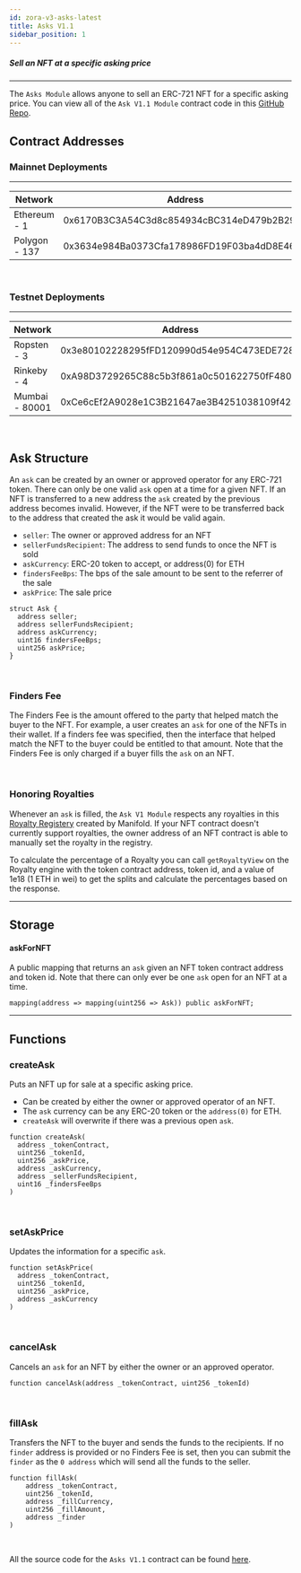 ```yaml
---
id: zora-v3-asks-latest
title: Asks V1.1
sidebar_position: 1
---
```


##### Sell an NFT at a specific asking price

---
The `Asks Module` allows anyone to sell an ERC-721 NFT for a specific asking price. 
You can view all of the `Ask V1.1 Module` contract code in this [GitHub Repo](https://github.com/ourzora/v3/blob/main/contracts/modules/Asks/V1.1/AsksV1_1.sol).

## Contract Addresses

### Mainnet Deployments
---
| **Network**       | **Address**                                |
| ----------------- | ------------------------------------------ |
| Ethereum - 1      | 0x6170B3C3A54C3d8c854934cBC314eD479b2B29A3 |
| Polygon - 137     | 0x3634e984Ba0373Cfa178986FD19F03ba4dD8E469 |

<br/> 

### Testnet Deployments
---
| **Network**       | **Address**                                |
| ----------------- | ------------------------------------------ |
| Ropsten - 3       | 0x3e80102228295fFD120990d54e954C473EDE7280 |
| Rinkeby - 4       | 0xA98D3729265C88c5b3f861a0c501622750fF4806 |
| Mumbai - 80001    | 0xCe6cEf2A9028e1C3B21647ae3B4251038109f42a |

<br/>

## Ask Structure
An `ask` can be created by an owner or approved operator for any ERC-721 token.
There can only be one valid `ask` open at a time for a given NFT. 
If an NFT is transferred to a new address the `ask` created by the previous address becomes invalid.
However, if the NFT were to be transferred back to the address that created the ask it would be valid again. 


* `seller`: The owner or approved address for an NFT
* `sellerFundsRecipient`: The address to send funds to once the NFT is sold
* `askCurrency`: ERC-20 token to accept, or address(0) for ETH
* `findersFeeBps`: The bps of the sale amount to be sent to the referrer of the sale
* `askPrice`: The sale price

```
struct Ask {
  address seller;
  address sellerFundsRecipient; 
  address askCurrency;
  uint16 findersFeeBps;
  uint256 askPrice;
}
```

<br/> 

### Finders Fee

The Finders Fee is the amount offered to the party that helped match the buyer to the NFT.
For example, a user creates an `ask` for one of the NFTs in their wallet. 
If a finders fee was specified, then the interface that helped match the NFT to the buyer could be entitled to that amount.
Note that the Finders Fee is only charged if a buyer fills the `ask` on an NFT.

<br/> 

### Honoring Royalties
Whenever an `ask` is filled, the `Ask V1 Module` respects any royalties in this [Royalty Registery](https://royaltyregistry.xyz/lookup) created by Manifold.
If your NFT contract doesn't currently support royalties, the owner address of an NFT contract is able to manually set the royalty in the registry.

To calculate the percentage of a Royalty you can call `getRoyaltyView` on the Royalty engine with the token contract address, token id, and a value of 1e18 (1 ETH in wei) to get the splits and calculate the percentages based on the response.
<br/> 

---

## Storage

#### askForNFT
A public mapping that returns an `ask` given an NFT token contract address and token id. 
Note that there can only ever be one `ask` open for an NFT at a time.

`mapping(address => mapping(uint256 => Ask)) public askForNFT;`

--- 

## Functions

### createAsk 
Puts an NFT up for sale at a specific asking price. 
- Can be created by either the owner or approved operator of an NFT.
- The `ask` currency can be any ERC-20 token or the `address(0)` for ETH.
- `createAsk` will overwrite if there was a previous open `ask`.
```
function createAsk(
  address _tokenContract,
  uint256 _tokenId,
  uint256 _askPrice,
  address _askCurrency,
  address _sellerFundsRecipient,
  uint16 _findersFeeBps
)
```

<br/>

### setAskPrice
Updates the information for a specific `ask`.
```
function setAskPrice(
  address _tokenContract,
  uint256 _tokenId,
  uint256 _askPrice,
  address _askCurrency
) 
```

<br/>

### cancelAsk
Cancels an `ask` for an NFT by either the owner or an approved operator.
```
function cancelAsk(address _tokenContract, uint256 _tokenId)
```

<br/>

### fillAsk 
Transfers the NFT to the buyer and sends the funds to the recipients. 
If no `finder` address is provided or no Finders Fee is set, then you can submit the `finder` as the `0 address` which will send all the funds to the seller.
```
function fillAsk(
    address _tokenContract,
    uint256 _tokenId,
    address _fillCurrency,
    uint256 _fillAmount,
    address _finder
) 
```
<br/>

All the source code for the `Asks V1.1` contract can be found [here](https://github.com/ourzora/v3/blob/main/contracts/modules/Asks/V1.1/AsksV1_1.sol).